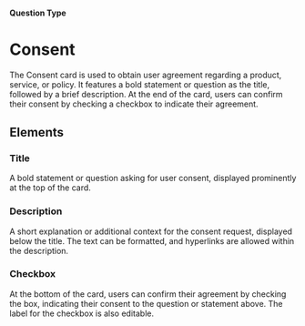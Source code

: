 
#### Question Type

# Consent

The Consent card is used to obtain user agreement regarding a product, service, or policy. It features a bold statement or question as the title, followed by a brief description. At the end of the card, users can confirm their consent by checking a checkbox to indicate their agreement.

<SurveyEmbed surveyUrl="https://app.escuta.ai/s/orxp15pca6x2nfr3v8pttpwm" />

## Elements
<MdxImage
  src={Consent}
  alt="Overview of Consent question type"
  quality="100"
  className="max-w-full rounded-lg sm:max-w-3xl"
/>

### Title
A bold statement or question asking for user consent, displayed prominently at the top of the card.

### Description
A short explanation or additional context for the consent request, displayed below the title. The text can be formatted, and hyperlinks are allowed within the description.

### Checkbox
At the bottom of the card, users can confirm their agreement by checking the box, indicating their consent to the question or statement above. The label for the checkbox is also editable.